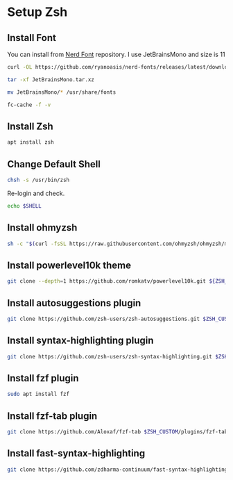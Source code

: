 # Setup Zsh

## Install Font

You can install from [Nerd Font](https://github.com/ryanoasis/nerd-fonts) repository.
I use JetBrainsMono and size is 11

``` sh
curl -OL https://github.com/ryanoasis/nerd-fonts/releases/latest/download/JetBrainsMono.tar.xz
```

``` sh
tar -xf JetBrainsMono.tar.xz
```

``` sh
mv JetBrainsMono/* /usr/share/fonts
```

``` sh
fc-cache -f -v
```

## Install Zsh

``` sh
apt install zsh
```

## Change Default Shell

``` sh
chsh -s /usr/bin/zsh
```

Re-login and check.

``` sh
echo $SHELL
```

## Install ohmyzsh

``` sh
sh -c "$(curl -fsSL https://raw.githubusercontent.com/ohmyzsh/ohmyzsh/master/tools/install.sh)"
```

## Install powerlevel10k theme

``` sh
git clone --depth=1 https://github.com/romkatv/powerlevel10k.git ${ZSH_CUSTOM:-$HOME/.oh-my-zsh/custom}/themes/powerlevel10k
```

## Install autosuggestions plugin

``` sh
git clone https://github.com/zsh-users/zsh-autosuggestions.git $ZSH_CUSTOM/plugins/zsh-autosuggestions
```

## Install syntax-highlighting plugin

``` sh
git clone https://github.com/zsh-users/zsh-syntax-highlighting.git $ZSH_CUSTOM/plugins/zsh-syntax-highlighting
```

## Install fzf plugin

``` sh
sudo apt install fzf
```

## Install fzf-tab plugin

``` sh
git clone https://github.com/Aloxaf/fzf-tab $ZSH_CUSTOM/plugins/fzf-tab
```

## Install fast-syntax-highlighting

``` sh
git clone https://github.com/zdharma-continuum/fast-syntax-highlighting.git $ZSH_CUSTOM/plugins/fast-syntax-highlighting
```

